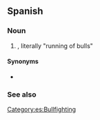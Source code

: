 ==Spanish==

===Noun===
{{es-noun|f|corridas de toros}}

# {{l|en|bullfight}} {{gloss|bullfighting event}}, literally "running of bulls"

====Synonyms====
* {{sense|bullfight}} {{l|es|corrida}}

===See also===
{{col4|es
|banderilla
|banderillero
|capote
|descabello
|estocada
|estoque
|faena
|indulto
|matador
|montera
|muleta
|novillada
|novillero
|pica
|picador
|plaza de toros
|puntilla
|rejoneador
|tauromaquia
|tercio
|toreador
|torero
|vara
}}

[[Category:es:Bullfighting]]